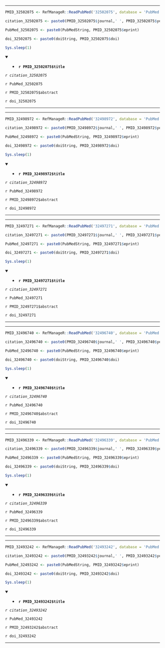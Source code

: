 

---

```r

PMID_32502075 <- RefManageR::ReadPubMed('32502075', database = 'PubMed')

citation_32502075 <- paste0(PMID_32502075$journal,' ', PMID_32502075$year, ' ', PMID_32502075$month,';', PMID_32502075$volume,'(', PMID_32502075$number,'):', PMID_32502075$pages)

PubMed_32502075 <- paste0(PubMedString, PMID_32502075$eprint)

doi_32502075 <- paste0(doiString, PMID_32502075$doi)

Sys.sleep(1)

```

<details open> <summary>
- **`r PMID_32502075$title`**
</summary> 

*`r citation_32502075`*

`r PubMed_32502075`

`r PMID_32502075$abstract`

`r doi_32502075`

</details>

---




---

```r

PMID_32498972 <- RefManageR::ReadPubMed('32498972', database = 'PubMed')

citation_32498972 <- paste0(PMID_32498972$journal,' ', PMID_32498972$year, ' ', PMID_32498972$month,';', PMID_32498972$volume,'(', PMID_32498972$number,'):', PMID_32498972$pages)

PubMed_32498972 <- paste0(PubMedString, PMID_32498972$eprint)

doi_32498972 <- paste0(doiString, PMID_32498972$doi)

Sys.sleep(1)

```

<details open> <summary>
- **`r PMID_32498972$title`**
</summary> 

*`r citation_32498972`*

`r PubMed_32498972`

`r PMID_32498972$abstract`

`r doi_32498972`

</details>

---




---

```r

PMID_32497271 <- RefManageR::ReadPubMed('32497271', database = 'PubMed')

citation_32497271 <- paste0(PMID_32497271$journal,' ', PMID_32497271$year, ' ', PMID_32497271$month,';', PMID_32497271$volume,'(', PMID_32497271$number,'):', PMID_32497271$pages)

PubMed_32497271 <- paste0(PubMedString, PMID_32497271$eprint)

doi_32497271 <- paste0(doiString, PMID_32497271$doi)

Sys.sleep(1)

```

<details open> <summary>
- **`r PMID_32497271$title`**
</summary> 

*`r citation_32497271`*

`r PubMed_32497271`

`r PMID_32497271$abstract`

`r doi_32497271`

</details>

---




---

```r

PMID_32496740 <- RefManageR::ReadPubMed('32496740', database = 'PubMed')

citation_32496740 <- paste0(PMID_32496740$journal,' ', PMID_32496740$year, ' ', PMID_32496740$month,';', PMID_32496740$volume,'(', PMID_32496740$number,'):', PMID_32496740$pages)

PubMed_32496740 <- paste0(PubMedString, PMID_32496740$eprint)

doi_32496740 <- paste0(doiString, PMID_32496740$doi)

Sys.sleep(1)

```

<details open> <summary>
- **`r PMID_32496740$title`**
</summary> 

*`r citation_32496740`*

`r PubMed_32496740`

`r PMID_32496740$abstract`

`r doi_32496740`

</details>

---




---

```r

PMID_32496339 <- RefManageR::ReadPubMed('32496339', database = 'PubMed')

citation_32496339 <- paste0(PMID_32496339$journal,' ', PMID_32496339$year, ' ', PMID_32496339$month,';', PMID_32496339$volume,'(', PMID_32496339$number,'):', PMID_32496339$pages)

PubMed_32496339 <- paste0(PubMedString, PMID_32496339$eprint)

doi_32496339 <- paste0(doiString, PMID_32496339$doi)

Sys.sleep(1)

```

<details open> <summary>
- **`r PMID_32496339$title`**
</summary> 

*`r citation_32496339`*

`r PubMed_32496339`

`r PMID_32496339$abstract`

`r doi_32496339`

</details>

---




---

```r

PMID_32493242 <- RefManageR::ReadPubMed('32493242', database = 'PubMed')

citation_32493242 <- paste0(PMID_32493242$journal,' ', PMID_32493242$year, ' ', PMID_32493242$month,';', PMID_32493242$volume,'(', PMID_32493242$number,'):', PMID_32493242$pages)

PubMed_32493242 <- paste0(PubMedString, PMID_32493242$eprint)

doi_32493242 <- paste0(doiString, PMID_32493242$doi)

Sys.sleep(1)

```

<details open> <summary>
- **`r PMID_32493242$title`**
</summary> 

*`r citation_32493242`*

`r PubMed_32493242`

`r PMID_32493242$abstract`

`r doi_32493242`

</details>

---


